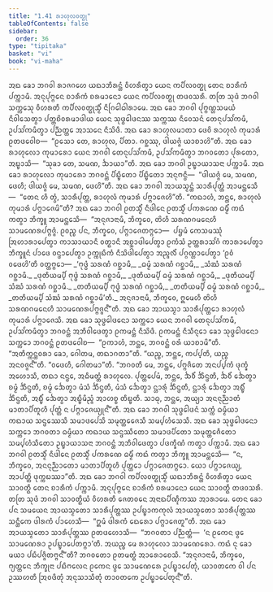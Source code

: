 ```yaml
---
title: "1.41 ᩁᩣᩉᩩᩃᩅᨲ᩠ᨳᩩ"
tableOfContents: false
sidebar:
  order: 36
type: "tipitaka"
basket: "vi"
book: "vi-maha"
---
```



<DynamicBreadcrumb />

<Division number="105" book="vi-maha">

<Paragraph number="465" book="vi-maha">
ᩋᨳ ᨡᩮᩣ ᨽᨣᩅᩤ ᩁᩣᨩᨣᩉᩮ ᨿᨳᩣᨽᩥᩁᨶ᩠ᨲᩴ ᩅᩥᩉᩁᩥᨲ᩠ᩅᩣ ᨿᩮᨶ ᨠᨸᩥᩃᩅᨲ᩠ᨳᩩ ᨲᩮᨶ ᨧᩣᩁᩥᨠᩴ ᨸᨠ᩠ᨠᩣᨾᩥ. ᩋᨶᩩᨸᩩᨻ᩠ᨻᩮᨶ ᨧᩣᩁᩥᨠᩴ ᨧᩁᨾᩣᨶᩮᩣ ᨿᩮᨶ ᨠᨸᩥᩃᩅᨲ᩠ᨳᩩ ᨲᨴᩅᩈᩁᩥ. ᨲᨲᩕ ᩈᩩᨴᩴ ᨽᨣᩅᩤ ᩈᨠ᩠ᨠᩮᩈᩩ ᩅᩥᩉᩁᨲᩥ ᨠᨸᩥᩃᩅᨲ᩠ᨳᩩᩈ᩠ᨾᩥᩴ ᨶᩥᨣᩕᩮᩤᨵᩤᩁᩣᨾᩮ. ᩋᨳ ᨡᩮᩣ ᨽᨣᩅᩤ ᨸᩩᨻ᩠ᨻᨱ᩠ᩉᩈᨾᨿᩴ ᨶᩥᩅᩤᩈᩮᨲ᩠ᩅᩣ ᨸᨲ᩠ᨲᨧᩦᩅᩁᨾᩣᨴᩤᨿ ᨿᩮᨶ ᩈᩩᨴ᩠ᨵᩮᩤᨴᨶᩔ ᩈᨠ᩠ᨠᩔ ᨶᩥᩅᩮᩈᨶᩴ ᨲᩮᨶᩩᨸᩈᩘᨠᨾᩥ, ᩏᨸᩈᩘᨠᨾᩥᨲ᩠ᩅᩣ ᨸᨬ᩠ᨬᨲ᩠ᨲᩮ ᩋᩣᩈᨶᩮ ᨶᩥᩈᩦᨴᩥ. ᩋᨳ ᨡᩮᩣ ᩁᩣᩉᩩᩃᨾᩣᨲᩣ ᨴᩮᩅᩦ ᩁᩣᩉᩩᩃᩴ ᨠᩩᨾᩣᩁᩴ ᩑᨲᨴᩅᩮᩤᨧ—  “ᩑᩈᩮᩣ ᨲᩮ, ᩁᩣᩉᩩᩃ, ᨸᩥᨲᩣ. ᨣᨧ᩠ᨨᩔᩩ, ᨴᩤᨿᨩ᩠ᨩᩴ ᨿᩣᨧᩣᩉᩦ”ᨲᩥ. ᩋᨳ ᨡᩮᩣ ᩁᩣᩉᩩᩃᩮᩣ ᨠᩩᨾᩣᩁᩮᩣ ᨿᩮᨶ ᨽᨣᩅᩤ ᨲᩮᨶᩩᨸᩈᩘᨠᨾᩥ, ᩏᨸᩈᩘᨠᨾᩥᨲ᩠ᩅᩣ ᨽᨣᩅᨲᩮᩣ ᨸᩩᩁᨲᩮᩣ, ᩋᨭ᩠ᨮᩣᩈᩥ—  “ᩈᩩᨡᩣ ᨲᩮ, ᩈᨾᨱ, ᨨᩣᨿᩣ”ᨲᩥ. ᩋᨳ ᨡᩮᩣ ᨽᨣᩅᩤ ᩏᨭ᩠ᨮᩣᨿᩣᩈᨶᩣ ᨸᨠ᩠ᨠᩣᨾᩥ. ᩋᨳ ᨡᩮᩣ ᩁᩣᩉᩩᩃᩮᩣ ᨠᩩᨾᩣᩁᩮᩣ ᨽᨣᩅᨶ᩠ᨲᩴ ᨸᩥᨭ᩠ᨮᩥᨲᩮᩣ ᨸᩥᨭ᩠ᨮᩥᨲᩮᩣ ᩋᨶᩩᨻᨶ᩠ᨵᩥ—  “ᨴᩤᨿᨩ᩠ᨩᩴ ᨾᩮ, ᩈᨾᨱ, ᨴᩮᩉᩥ; ᨴᩤᨿᨩ᩠ᨩᩴ ᨾᩮ, ᩈᨾᨱ, ᨴᩮᩉᩦ”ᨲᩥ. ᩋᨳ ᨡᩮᩣ ᨽᨣᩅᩤ ᩋᩣᨿᩈ᩠ᨾᨶ᩠ᨲᩴ ᩈᩣᩁᩥᨸᩩᨲ᩠ᨲᩴ ᩋᩣᨾᨶ᩠ᨲᩮᩈᩥ—  “ᨲᩮᨶ ᩉᩥ ᨲ᩠ᩅᩴ, ᩈᩣᩁᩥᨸᩩᨲ᩠ᨲ, ᩁᩣᩉᩩᩃᩴ ᨠᩩᨾᩣᩁᩴ ᨸᨻ᩠ᨻᩣᨩᩮᩉᩦ”ᨲᩥ. “ᨠᨳᩣᩉᩴ, ᨽᨶ᩠ᨲᩮ, ᩁᩣᩉᩩᩃᩴ ᨠᩩᨾᩣᩁᩴ ᨸᨻ᩠ᨻᩣᨩᩮᨾᩦ”ᨲᩥ?
</Paragraph>

<Paragraph number="466" book="vi-maha">
ᩋᨳ ᨡᩮᩣ ᨽᨣᩅᩤ ᩑᨲᩈ᩠ᨾᩥᩴ ᨶᩥᨴᩤᨶᩮ ᩑᨲᩈ᩠ᨾᩥᩴ ᨸᨠᩁᨱᩮ ᨵᨾ᩠ᨾᩥᩴ ᨠᨳᩴ ᨠᨲ᩠ᩅᩣ ᨽᩥᨠ᩠ᨡᩪ ᩋᩣᨾᨶ᩠ᨲᩮᩈᩥ—  “ᩋᨶᩩᨩᩣᨶᩣᨾᩥ, ᨽᩥᨠ᩠ᨡᩅᩮ, ᨲᩦᩉᩥ ᩈᩁᨱᨣᨾᨶᩮᩉᩥ ᩈᩣᨾᨱᩮᩁᨸᨻ᩠ᨻᨩ᩠ᨩᩴ. ᩑᩅᨬ᩠ᨧ ᨸᨶ, ᨽᩥᨠ᩠ᨡᩅᩮ, ᨸᨻ᩠ᨻᩣᨩᩮᨲᨻ᩠ᨻᩮᩣ—  ᨸᨮᨾᩴ ᨠᩮᩈᨾᩔᩩᩴ ᩒᩉᩣᩁᩣᨸᩮᨲ᩠ᩅᩣ ᨠᩣᩈᩣᨿᩣᨶᩥ ᩅᨲ᩠ᨳᩣᨶᩥ ᩋᨧ᩠ᨨᩣᨴᩤᨸᩮᨲ᩠ᩅᩣ ᩑᨠᩴᩈᩴ ᩏᨲ᩠ᨲᩁᩣᩈᩘᨣᩴ ᨠᩣᩁᩣᨸᩮᨲ᩠ᩅᩣ ᨽᩥᨠ᩠ᨡᩪᨶᩴ ᨸᩣᨴᩮ ᩅᨶ᩠ᨴᩣᨸᩮᨲ᩠ᩅᩣ ᩏᨠ᩠ᨠᩩᨭᩥᨠᩴ ᨶᩥᩈᩦᨴᩤᨸᩮᨲ᩠ᩅᩣ ᩋᨬ᩠ᨩᩃᩥᩴ ᨸᨣ᩠ᨣᨱ᩠ᩉᩣᨸᩮᨲ᩠ᩅᩣ ‘ᩑᩅᩴ ᩅᨴᩮᩉᩦ’ᨲᩥ ᩅᨲ᩠ᨲᨻ᩠ᨻᩮᩣ—
</Paragraph>

<Paragraph number="467" type="verses" book="vi-maha">
_‘ᨻᩩᨴ᩠ᨵᩴ ᩈᩁᨱᩴ ᨣᨧ᩠ᨨᩣᨾᩥ,_  
_ᨵᨾ᩠ᨾᩴ ᩈᩁᨱᩴ ᨣᨧ᩠ᨨᩣᨾᩥ,_  
_ᩈᩴᨥᩴ ᩈᩁᨱᩴ ᨣᨧ᩠ᨨᩣᨾᩥ._  

</Paragraph>

<Paragraph number="468" type="verses" book="vi-maha">
_ᨴᩩᨲᩥᨿᨾ᩠ᨸᩥ ᨻᩩᨴ᩠ᨵᩴ ᩈᩁᨱᩴ ᨣᨧ᩠ᨨᩣᨾᩥ,_  
_ᨴᩩᨲᩥᨿᨾ᩠ᨸᩥ ᨵᨾ᩠ᨾᩴ ᩈᩁᨱᩴ ᨣᨧ᩠ᨨᩣᨾᩥ,_  
_ᨴᩩᨲᩥᨿᨾ᩠ᨸᩥ ᩈᩴᨥᩴ ᩈᩁᨱᩴ ᨣᨧ᩠ᨨᩣᨾᩥ._  

</Paragraph>

<Paragraph number="469" type="verses" book="vi-maha">
_ᨲᨲᩥᨿᨾ᩠ᨸᩥ ᨻᩩᨴ᩠ᨵᩴ ᩈᩁᨱᩴ ᨣᨧ᩠ᨨᩣᨾᩥ,_  
_ᨲᨲᩥᨿᨾ᩠ᨸᩥ ᨵᨾ᩠ᨾᩴ ᩈᩁᨱᩴ ᨣᨧ᩠ᨨᩣᨾᩥ,_  
_ᨲᨲᩥᨿᨾ᩠ᨸᩥ ᩈᩴᨥᩴ ᩈᩁᨱᩴ ᨣᨧ᩠ᨨᩣᨾᩦ’ᨲᩥ._  

</Paragraph>

<Paragraph number="470" book="vi-maha">
ᩋᨶᩩᨩᩣᨶᩣᨾᩥ, ᨽᩥᨠ᩠ᨡᩅᩮ, ᩍᨾᩮᩉᩥ ᨲᩦᩉᩥ ᩈᩁᨱᨣᨾᨶᩮᩉᩥ ᩈᩣᨾᨱᩮᩁᨸᨻ᩠ᨻᨩ᩠ᨩᨶ᩺”ᨲᩥ. ᩋᨳ ᨡᩮᩣ ᩋᩣᨿᩈ᩠ᨾᩣ ᩈᩣᩁᩥᨸᩩᨲ᩠ᨲᩮᩣ ᩁᩣᩉᩩᩃᩴ ᨠᩩᨾᩣᩁᩴ ᨸᨻ᩠ᨻᩣᨩᩮᩈᩥ.
</Paragraph>

<Paragraph number="471" book="vi-maha">
ᩋᨳ ᨡᩮᩣ ᩈᩩᨴ᩠ᨵᩮᩤᨴᨶᩮᩣ ᩈᨠ᩠ᨠᩮᩣ ᨿᩮᨶ ᨽᨣᩅᩤ ᨲᩮᨶᩩᨸᩈᩘᨠᨾᩥ, ᩏᨸᩈᩘᨠᨾᩥᨲ᩠ᩅᩣ ᨽᨣᩅᨶ᩠ᨲᩴ ᩋᨽᩥᩅᩤᨴᩮᨲ᩠ᩅᩣ ᩑᨠᨾᨶ᩠ᨲᩴ ᨶᩥᩈᩦᨴᩥ. ᩑᨠᨾᨶ᩠ᨲᩴ ᨶᩥᩈᩥᨶ᩠ᨶᩮᩣ ᨡᩮᩣ ᩈᩩᨴ᩠ᨵᩮᩤᨴᨶᩮᩣ ᩈᨠ᩠ᨠᩮᩣ ᨽᨣᩅᨶ᩠ᨲᩴ ᩑᨲᨴᩅᩮᩤᨧ—  “ᩑᨠᩣᩉᩴ, ᨽᨶ᩠ᨲᩮ, ᨽᨣᩅᨶ᩠ᨲᩴ ᩅᩁᩴ ᨿᩣᨧᩣᨾᩦ”ᨲᩥ. “ᩋᨲᩥᨠ᩠ᨠᨶ᩠ᨲᩅᩁᩣ ᨡᩮᩣ, ᨣᩮᩤᨲᨾ, ᨲᨳᩣᨣᨲᩣ”ᨲᩥ. “ᨿᨬ᩠ᨧ, ᨽᨶ᩠ᨲᩮ, ᨠᨸ᩠ᨸᨲᩥ, ᨿᨬ᩠ᨧ ᩋᨶᩅᨩ᩠ᨩᨶ᩺”ᨲᩥ. “ᩅᨴᩮᩉᩥ, ᨣᩮᩤᨲᨾᩣ”ᨲᩥ. “ᨽᨣᩅᨲᩥ ᨾᩮ, ᨽᨶ᩠ᨲᩮ, ᨸᨻ᩠ᨻᨩᩥᨲᩮ ᩋᨶᨸ᩠ᨸᨠᩴ ᨴᩩᨠ᩠ᨡᩴ ᩋᩉᩮᩣᩈᩥ, ᨲᨳᩣ ᨶᨶ᩠ᨴᩮ, ᩋᨵᩥᨾᨲ᩠ᨲᩴ ᩁᩣᩉᩩᩃᩮ. ᨸᩩᨲ᩠ᨲᨸᩮᨾᩴ, ᨽᨶ᩠ᨲᩮ, ᨨᩅᩥᩴ ᨨᩥᨶ᩠ᨴᨲᩥ, ᨨᩅᩥᩴ ᨨᩮᨲ᩠ᩅᩣ ᨧᨾ᩠ᨾᩴ ᨨᩥᨶ᩠ᨴᨲᩥ, ᨧᨾ᩠ᨾᩴ ᨨᩮᨲ᩠ᩅᩣ ᨾᩴᩈᩴ ᨨᩥᨶ᩠ᨴᨲᩥ, ᨾᩴᩈᩴ ᨨᩮᨲ᩠ᩅᩣ ᨶ᩠ᩉᩣᩁᩩᩴ ᨨᩥᨶ᩠ᨴᨲᩥ, ᨶ᩠ᩉᩣᩁᩩᩴ ᨨᩮᨲ᩠ᩅᩣ ᩋᨭ᩠ᨮᩥᩴ ᨨᩥᨶ᩠ᨴᨲᩥ, ᩋᨭ᩠ᨮᩥᩴ ᨨᩮᨲ᩠ᩅᩣ ᩋᨭ᩠ᨮᩥᨾᩥᨬ᩠ᨩᩴ ᩋᩣᩉᨧ᩠ᨧ ᨲᩥᨭ᩠ᨮᨲᩥ. ᩈᩣᨵᩩ, ᨽᨶ᩠ᨲᩮ, ᩋᨿ᩠ᨿᩣ ᩋᨶᨶᩩᨬ᩠ᨬᩣᨲᩴ ᨾᩣᨲᩣᨸᩥᨲᩪᩉᩥ ᨸᩩᨲ᩠ᨲᩴ ᨶ ᨸᨻ᩠ᨻᩣᨩᩮᨿ᩠ᨿᩩᨶ᩺”ᨲᩥ. ᩋᨳ ᨡᩮᩣ ᨽᨣᩅᩤ ᩈᩩᨴ᩠ᨵᩮᩤᨴᨶᩴ ᩈᨠ᩠ᨠᩴ ᨵᨾ᩠ᨾᩥᨿᩣ ᨠᨳᩣᨿ ᩈᨶ᩠ᨴᩔᩮᩈᩥ ᩈᨾᩣᨴᨸᩮᩈᩥ ᩈᨾᩩᨲ᩠ᨲᩮᨩᩮᩈᩥ ᩈᨾ᩠ᨸᩉᩴᩈᩮᩈᩥ. ᩋᨳ ᨡᩮᩣ ᩈᩩᨴ᩠ᨵᩮᩤᨴᨶᩮᩣ ᩈᨠ᩠ᨠᩮᩣ ᨽᨣᩅᨲᩣ ᨵᨾ᩠ᨾᩥᨿᩣ ᨠᨳᩣᨿ ᩈᨶ᩠ᨴᩔᩥᨲᩮᩣ ᩈᨾᩣᨴᨸᩥᨲᩮᩣ ᩈᨾᩩᨲ᩠ᨲᩮᨩᩥᨲᩮᩣ ᩈᨾ᩠ᨸᩉᩴᩈᩥᨲᩮᩣ ᩏᨭ᩠ᨮᩣᨿᩣᩈᨶᩣ ᨽᨣᩅᨶ᩠ᨲᩴ ᩋᨽᩥᩅᩤᨴᩮᨲ᩠ᩅᩣ ᨸᨴᨠ᩠ᨡᩥᨱᩴ ᨠᨲ᩠ᩅᩣ ᨸᨠ᩠ᨠᩣᨾᩥ. ᩋᨳ ᨡᩮᩣ ᨽᨣᩅᩤ ᩑᨲᩈ᩠ᨾᩥᩴ ᨶᩥᨴᩤᨶᩮ ᩑᨲᩈ᩠ᨾᩥᩴ ᨸᨠᩁᨱᩮ ᨵᨾ᩠ᨾᩥᩴ ᨠᨳᩴ ᨠᨲ᩠ᩅᩣ ᨽᩥᨠ᩠ᨡᩪ ᩋᩣᨾᨶ᩠ᨲᩮᩈᩥ—  “ᨶ, ᨽᩥᨠ᩠ᨡᩅᩮ, ᩋᨶᨶᩩᨬ᩠ᨬᩣᨲᩮᩣ ᨾᩣᨲᩣᨸᩥᨲᩪᩉᩥ ᨸᩩᨲ᩠ᨲᩮᩣ ᨸᨻ᩠ᨻᩣᨩᩮᨲᨻ᩠ᨻᩮᩣ. ᨿᩮᩣ ᨸᨻ᩠ᨻᩣᨩᩮᨿ᩠ᨿ, ᩋᩣᨸᨲ᩠ᨲᩥ ᨴᩩᨠ᩠ᨠᨭᩔᩣ”ᨲᩥ.
</Paragraph>

<Paragraph number="472" book="vi-maha">
ᩋᨳ ᨡᩮᩣ ᨽᨣᩅᩤ ᨠᨸᩥᩃᩅᨲ᩠ᨳᩩᩈ᩠ᨾᩥᩴ ᨿᨳᩣᨽᩥᩁᨶ᩠ᨲᩴ ᩅᩥᩉᩁᩥᨲ᩠ᩅᩣ ᨿᩮᨶ ᩈᩣᩅᨲ᩠ᨳᩥ ᨲᩮᨶ ᨧᩣᩁᩥᨠᩴ ᨸᨠ᩠ᨠᩣᨾᩥ. ᩋᨶᩩᨸᩩᨻ᩠ᨻᩮᨶ ᨧᩣᩁᩥᨠᩴ ᨧᩁᨾᩣᨶᩮᩣ ᨿᩮᨶ ᩈᩣᩅᨲ᩠ᨳᩥ ᨲᨴᩅᩈᩁᩥ. ᨲᨲᩕ ᩈᩩᨴᩴ ᨽᨣᩅᩤ ᩈᩣᩅᨲ᩠ᨳᩥᨿᩴ ᩅᩥᩉᩁᨲᩥ ᨩᩮᨲᩅᨶᩮ ᩋᨶᩣᨳᨸᩥᨱ᩠ᨯᩥᨠᩔ ᩋᩣᩁᩣᨾᩮ. ᨲᩮᨶ ᨡᩮᩣ ᨸᨶ ᩈᨾᨿᩮᨶ ᩋᩣᨿᩈ᩠ᨾᨲᩮᩣ ᩈᩣᩁᩥᨸᩩᨲ᩠ᨲᩔ ᩏᨸᨭ᩠ᨮᩣᨠᨠᩩᩃᩴ ᩋᩣᨿᩈ᩠ᨾᨲᩮᩣ ᩈᩣᩁᩥᨸᩩᨲ᩠ᨲᩔ ᩈᨶ᩠ᨲᩥᨠᩮ ᨴᩤᩁᨠᩴ ᨸᩣᩉᩮᩈᩥ—  “ᩍᨾᩴ ᨴᩤᩁᨠᩴ ᨳᩮᩁᩮᩣ ᨸᨻ᩠ᨻᩣᨩᩮᨲᩪ”ᨲᩥ. ᩋᨳ ᨡᩮᩣ ᩋᩣᨿᩈ᩠ᨾᨲᩮᩣ ᩈᩣᩁᩥᨸᩩᨲ᩠ᨲᩔ ᩑᨲᨴᩉᩮᩣᩈᩥ—  “ᨽᨣᩅᨲᩣ ᨸᨬ᩠ᨬᨲ᩠ᨲᩴ—  ‘ᨶ ᩑᨠᩮᨶ ᨴ᩠ᩅᩮ ᩈᩣᨾᨱᩮᩁᩣ ᩏᨸᨭ᩠ᨮᩣᨸᩮᨲᨻ᩠ᨻᩣ’ᨲᩥ. ᩋᨿᨬ᩠ᨧ ᨾᩮ ᩁᩣᩉᩩᩃᩮᩣ ᩈᩣᨾᨱᩮᩁᩮᩣ. ᨠᨳᩴ ᨶᩩ ᨡᩮᩣ ᨾᨿᩣ ᨸᨭᩥᨸᨩ᩠ᨩᩥᨲᨻ᩠ᨻᨶ᩺”ᨲᩥ? ᨽᨣᩅᨲᩮᩣ ᩑᨲᨾᨲ᩠ᨳᩴ ᩋᩣᩁᩮᩣᨧᩮᩈᩥ. “ᩋᨶᩩᨩᩣᨶᩣᨾᩥ, ᨽᩥᨠ᩠ᨡᩅᩮ, ᨻ᩠ᨿᨲ᩠ᨲᩮᨶ ᨽᩥᨠ᩠ᨡᩩᨶᩣ ᨸᨭᩥᨻᩃᩮᨶ ᩑᨠᩮᨶ ᨴ᩠ᩅᩮ ᩈᩣᨾᨱᩮᩁᩮ ᩏᨸᨭ᩠ᨮᩣᨸᩮᨲᩩᩴ, ᨿᩣᩅᨲᨠᩮ ᩅᩤ ᨸᨶ ᩏᩔᩉᨲᩥ ᩒᩅᨴᩥᨲᩩᩴ ᩋᨶᩩᩈᩣᩈᩥᨲᩩᩴ ᨲᩣᩅᨲᨠᩮ ᩏᨸᨭ᩠ᨮᩣᨸᩮᨲᩩᨶ᩺”ᨲᩥ.
</Paragraph>
</Division>
